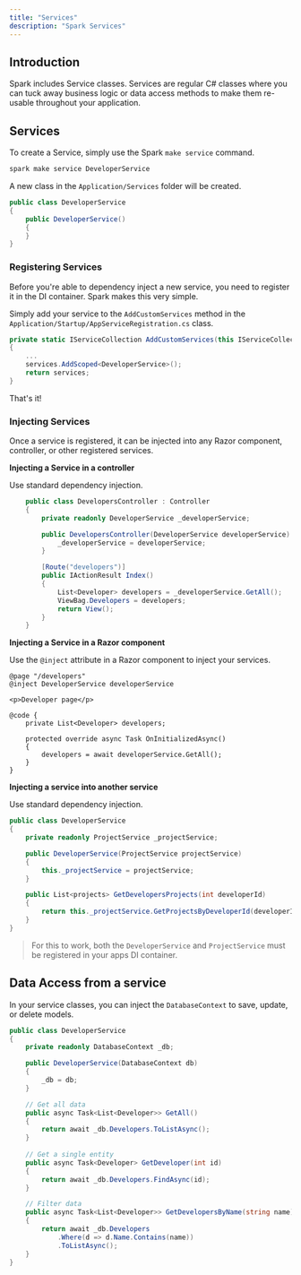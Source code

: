 ```yaml
---
title: "Services"
description: "Spark Services"
---
```


## Introduction
Spark includes Service classes. Services are regular C# classes where you can tuck away business logic or data access methods to make them re-usable throughout your application.

## Services
To create a Service, simply use the Spark `make service` command.

```bash
spark make service DeveloperService
```
A new class in the `Application/Services` folder will be created.

```csharp
public class DeveloperService
{
    public DeveloperService()
    {
    }
}
```

### Registering Services
Before you're able to dependency inject a new service, you need to register it in the DI container. Spark makes this very simple. 

Simply add your service to the `AddCustomServices` method in the  `Application/Startup/AppServiceRegistration.cs` class.
```csharp
private static IServiceCollection AddCustomServices(this IServiceCollection services)
{
    ...
    services.AddScoped<DeveloperService>();
    return services;
}
```

That's it!

### Injecting Services
Once a service is registered, it can be injected into any Razor component, controller, or other registered services.

**Injecting a Service in a controller**

Use standard dependency injection.
```csharp
    public class DevelopersController : Controller
    {
        private readonly DeveloperService _developerService;

        public DevelopersController(DeveloperService developerService) {
            _developerService = developerService;
        }

        [Route("developers")]
        public IActionResult Index()
        {
            List<Developer> developers = _developerService.GetAll();
            ViewBag.Developers = developers;
            return View();
        }
    }
```

**Injecting a Service in a Razor component**

Use the `@inject` attribute in a Razor component to inject your services.
```razor
@page "/developers"
@inject DeveloperService developerService

<p>Developer page</p>

@code {
	private List<Developer> developers;

	protected override async Task OnInitializedAsync()
	{
		developers = await developerService.GetAll();
	}
}
```

**Injecting a service into another service**

Use standard dependency injection.
```csharp
public class DeveloperService
{
    private readonly ProjectService _projectService;

    public DeveloperService(ProjectService projectService)
    {
        this._projectService = projectService;
    }

    public List<projects> GetDevelopersProjects(int developerId) 
    {
        return this._projectService.GetProjectsByDeveloperId(developerId);
    }
}
```

>
> For this to work, both the `DeveloperService` and `ProjectService` must be registered in your apps DI container.
>

## Data Access from a service
In your service classes, you can inject the `DatabaseContext` to save, update, or delete models.

```csharp
public class DeveloperService
{
    private readonly DatabaseContext _db;

    public DeveloperService(DatabaseContext db)
    {
        _db = db;
    }

    // Get all data
    public async Task<List<Developer>> GetAll()
    {
        return await _db.Developers.ToListAsync();
    }
    
    // Get a single entity
    public async Task<Developer> GetDeveloper(int id)
    {
        return await _db.Developers.FindAsync(id);
    }

    // Filter data
    public async Task<List<Developer>> GetDevelopersByName(string name)
    {
        return await _db.Developers
            .Where(d => d.Name.Contains(name))
            .ToListAsync();
    }
}
```
